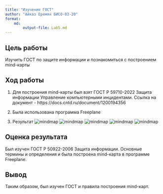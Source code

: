---
title: "Изучение ГОСТ"
author: "Айказ Еремян БИСО-03-20"
format: 
    md:
        output-file: Lab5.md
---

## Цель работы

Изучить ГОСТ по защите информации и познакомиться с построением mind-карты

## Ход работы

1.  Для построения mind-карты был взят ГОСТ Р 59710-2022 Защита информации Управление компьютерными инцидентами. Ссылка на документ - https://docs.cntd.ru/document/1200194356

2.  Была использована программа Freeplane

3.  Результат
![mindmap](~/Gost/mindmap1.jpg) 
![mindmap](~/Gost/mindmap.jpg)
![mindmap](~/Gost/mindmap2.jpg) 
![mindmap](~/Gost/mindmap3.jpg) 
![mindmap](~/Gost/mindmap4.jpg)

## Оценка результата

Был изучен ГОСТ Р 50922-2006 Защита информации. Основные термины и определения и была построена mind-карта в программе Freeplane.

## Вывод

Таким образом, был изучен ГОСТ и правила построения mind-карт.

